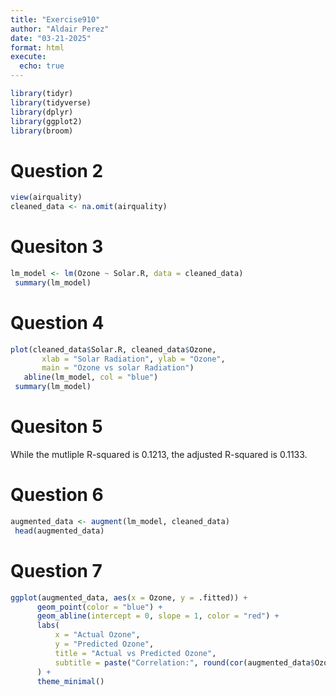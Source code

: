 ---
title: "Exercise910"
author: "Aldair Perez"
date: "03-21-2025"
format: html
execute: 
  echo: true
---

```{r}
library(tidyr)
library(tidyverse)
library(dplyr)
library(ggplot2)
library(broom)
```

# Question 2
```{r}
view(airquality)
cleaned_data <- na.omit(airquality)
```

# Quesiton 3
```{r}
lm_model <- lm(Ozone ~ Solar.R, data = cleaned_data)
 summary(lm_model)
```

# Question 4
```{r}
plot(cleaned_data$Solar.R, cleaned_data$Ozone,
       xlab = "Solar Radiation", ylab = "Ozone",
       main = "Ozone vs solar Radiation")
   abline(lm_model, col = "blue")
 summary(lm_model)
```

# Quesiton 5
While the mutliple R-squared is 0.1213, the adjusted R-squared is 0.1133.

# Question 6
```{r}
augmented_data <- augment(lm_model, cleaned_data)
 head(augmented_data)
```

# Question 7
```{r}
ggplot(augmented_data, aes(x = Ozone, y = .fitted)) +
      geom_point(color = "blue") +
      geom_abline(intercept = 0, slope = 1, color = "red") +
      labs(
          x = "Actual Ozone", 
          y = "Predicted Ozone",
          title = "Actual vs Predicted Ozone",
          subtitle = paste("Correlation:", round(cor(augmented_data$Ozone, augmented_data$.fitted), 2))
      ) +
      theme_minimal()
```

